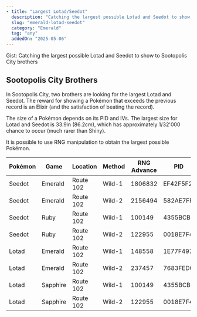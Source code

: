```yaml
---
- title: "Largest Lotad/Seedot"
  description: "Catching the largest possible Lotad and Seedot to show to Sootopolis City brothers"
  slug: "emerald-lotad-seedot"
  category: "Emerald"
  tag: "any"
  addedOn: "2025-05-06"
---
```


Gist: Catching the largest possible Lotad and Seedot to show to Sootopolis City brothers

## Sootopolis City Brothers

In Sootopolis City, two brothers are looking for the largest Lotad and Seedot. The reward for showing a Pokémon that exceeds the previous record is an Elixir (and the satisfaction of beating the record).

The size of a Pokémon depends on its PID and IVs. The largest size for Lotad and Seedot is 33.9in (86.2cm), which has approximately 1/32'000 chance to occur (much rarer than Shiny).

It is possible to use RNG manipulation to obtain the largest possible Pokémon. 

| Pokémon | Game       | Location  | Method | RNG Advance | PID      | IVs              |
| ------- | ---------- | --------- | ------ | ----------- | -------- | ---------------- |
| Seedot  | Emerald    | Route 102 | Wild-1 | 1806832     | EF42F5F2 | 1/22/27/25/19/17 |
| Seedot  | Emerald    | Route 102 | Wild-2 | 2156494     | 582AE7FF | 27/6/6/26/12/4   |
| Seedot  | Ruby       | Route 102 | Wild-1 | 100149      | 4355BCB7 | 24/7/30/1/7/27   |
| Seedot  | Ruby       | Route 102 | Wild-2 | 122955      | 0018E7F4 | 27/0/17/21/7/28  |
| Lotad   | Emerald    | Route 102 | Wild-1 | 148558      | 1E77F497 | 13/30/6/26/16/17 |
| Lotad   | Emerald    | Route 102 | Wild-2 | 237457      | 7683FEDC | 5/16/7/15/30/1   |
| Lotad   | Sapphire   | Route 102 | Wild-1 | 100149      | 4355BCB7 | 24/7/30/1/7/27   |
| Lotad   | Sapphire   | Route 102 | Wild-2 | 122955      | 0018E7F4 | 27/0/17/21/7/28  |

<!-- 
Wild-4 are very unlikely (impossible) to get.
| Seedot  | Emerald    | Route 102 | Wild-4 | 598732      | B807BCC3 | 26/3/5/0/11/22   |
| Seedot  | Ruby       | Route 102 | Wild-4 | 270331      | 6046FEDE | 3/9/18/13/0/0    |
| Lotad   | Emerald    | Route 102 | Wild-4 | 108642      | 81D4ED73 | 26/16/30/26/3/18 |
| Lotad   | Sapphire   | Route 102 | Wild-4 | 270331      | 6046FEDE | 3/9/18/13/0/0    |
-->
